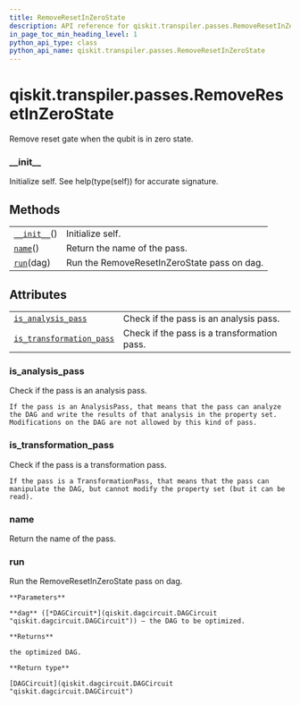 ```yaml
---
title: RemoveResetInZeroState
description: API reference for qiskit.transpiler.passes.RemoveResetInZeroState
in_page_toc_min_heading_level: 1
python_api_type: class
python_api_name: qiskit.transpiler.passes.RemoveResetInZeroState
---
```


# qiskit.transpiler.passes.RemoveResetInZeroState

<Class id="qiskit.transpiler.passes.RemoveResetInZeroState" isDedicatedPage={true} github="https://github.com/qiskit/qiskit/tree/stable/0.17/qiskit/transpiler/passes/optimization/remove_reset_in_zero_state.py" signature="RemoveResetInZeroState(*args, **kwargs)" modifiers="class">
  Remove reset gate when the qubit is in zero state.

  ### \_\_init\_\_

  <Function id="qiskit.transpiler.passes.RemoveResetInZeroState.__init__" signature="__init__()">
    Initialize self. See help(type(self)) for accurate signature.
  </Function>

  ## Methods

  |                                                                                                                                      |                                             |
  | ------------------------------------------------------------------------------------------------------------------------------------ | ------------------------------------------- |
  | [`__init__`](#qiskit.transpiler.passes.RemoveResetInZeroState.__init__ "qiskit.transpiler.passes.RemoveResetInZeroState.__init__")() | Initialize self.                            |
  | [`name`](#qiskit.transpiler.passes.RemoveResetInZeroState.name "qiskit.transpiler.passes.RemoveResetInZeroState.name")()             | Return the name of the pass.                |
  | [`run`](#qiskit.transpiler.passes.RemoveResetInZeroState.run "qiskit.transpiler.passes.RemoveResetInZeroState.run")(dag)             | Run the RemoveResetInZeroState pass on dag. |

  ## Attributes

  |                                                                                                                                                                              |                                             |
  | ---------------------------------------------------------------------------------------------------------------------------------------------------------------------------- | ------------------------------------------- |
  | [`is_analysis_pass`](#qiskit.transpiler.passes.RemoveResetInZeroState.is_analysis_pass "qiskit.transpiler.passes.RemoveResetInZeroState.is_analysis_pass")                   | Check if the pass is an analysis pass.      |
  | [`is_transformation_pass`](#qiskit.transpiler.passes.RemoveResetInZeroState.is_transformation_pass "qiskit.transpiler.passes.RemoveResetInZeroState.is_transformation_pass") | Check if the pass is a transformation pass. |

  ### is\_analysis\_pass

  <Function id="qiskit.transpiler.passes.RemoveResetInZeroState.is_analysis_pass" signature="is_analysis_pass" modifiers="property">
    Check if the pass is an analysis pass.

    If the pass is an AnalysisPass, that means that the pass can analyze the DAG and write the results of that analysis in the property set. Modifications on the DAG are not allowed by this kind of pass.
  </Function>

  ### is\_transformation\_pass

  <Function id="qiskit.transpiler.passes.RemoveResetInZeroState.is_transformation_pass" signature="is_transformation_pass" modifiers="property">
    Check if the pass is a transformation pass.

    If the pass is a TransformationPass, that means that the pass can manipulate the DAG, but cannot modify the property set (but it can be read).
  </Function>

  ### name

  <Function id="qiskit.transpiler.passes.RemoveResetInZeroState.name" signature="name()">
    Return the name of the pass.
  </Function>

  ### run

  <Function id="qiskit.transpiler.passes.RemoveResetInZeroState.run" signature="run(dag)">
    Run the RemoveResetInZeroState pass on dag.

    **Parameters**

    **dag** ([*DAGCircuit*](qiskit.dagcircuit.DAGCircuit "qiskit.dagcircuit.DAGCircuit")) – the DAG to be optimized.

    **Returns**

    the optimized DAG.

    **Return type**

    [DAGCircuit](qiskit.dagcircuit.DAGCircuit "qiskit.dagcircuit.DAGCircuit")
  </Function>
</Class>

